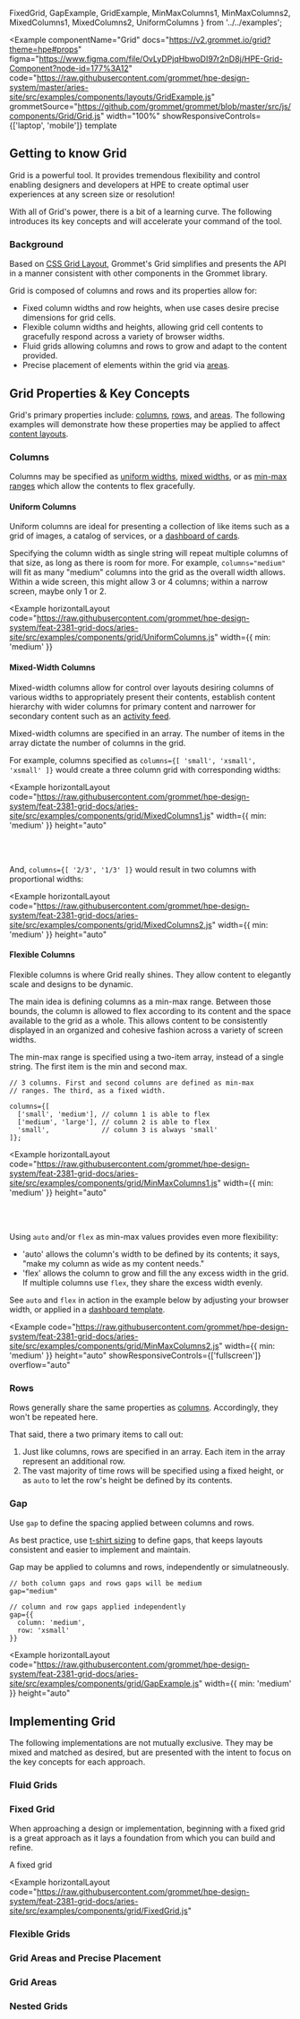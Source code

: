   FixedGrid, 
  GapExample,
  GridExample, 
  MinMaxColumns1,
  MinMaxColumns2, 
  MixedColumns1, 
  MixedColumns2, 
  UniformColumns 
} from '../../examples';

<Example
  componentName="Grid"
  docs="https://v2.grommet.io/grid?theme=hpe#props"
  figma="https://www.figma.com/file/OvLyDPjqHbwoDI97r2nD8j/HPE-Grid-Component?node-id=177%3A12"
  code="https://raw.githubusercontent.com/grommet/hpe-design-system/master/aries-site/src/examples/components/layouts/GridExample.js"
  grommetSource="https://github.com/grommet/grommet/blob/master/src/js/components/Grid/Grid.js"
  width="100%"
  showResponsiveControls={['laptop', 'mobile']}
  template
>
  <GridExample />
</Example>

## Getting to know Grid
Grid is a powerful tool. It provides tremendous flexibility and control enabling designers and 
developers at HPE to create optimal user experiences at any screen size or resolution!

With all of Grid's power, there is a bit of a learning curve. The following introduces its key 
concepts and will accelerate your command of the tool.

### Background
Based on [CSS Grid Layout](https://developer.mozilla.org/en-US/docs/Web/CSS/CSS_Grid_Layout), 
Grommet's Grid simplifies and presents the API in a manner consistent with other components 
in the Grommet library.

Grid is composed of columns and rows and its properties allow for:
- Fixed column widths and row heights, when use cases desire precise dimensions for grid cells.
- Flexible column widths and heights, allowing grid cell contents to gracefully respond across 
a variety of browser widths.
- Fluid grids allowing columns and rows to grow and adapt to the content provided.
- Precise placement of elements within the grid via [areas](#areas).

## Grid Properties & Key Concepts
Grid's primary properties include: [columns](#columns), [rows](#rows), and [areas](#areas). The 
following examples will demonstrate how these properties may be applied to affect 
[content layouts](/templates/content-layouts).

### Columns
Columns may be specified as [uniform widths](#uniform-columns), [mixed widths](#mixed-width-columns), 
or as [min-max ranges](#flexible-columns) which allow the contents to flex gracefully.

#### Uniform Columns
Uniform columns are ideal for presenting a collection of like items such as a grid of images, 
a catalog of services, or a [dashboard of cards](/templates/dashboards#three-column-dashboard).

Specifying the column width as single string will repeat multiple columns of that size, as long as 
there is room for more. For example, `columns="medium"` will fit as many "medium" columns into the 
grid as the overall width allows. Within a wide screen, this might allow 3 or 4 columns; within a narrow 
screen, maybe only 1 or 2.

<Example
  horizontalLayout
  code="https://raw.githubusercontent.com/grommet/hpe-design-system/feat-2381-grid-docs/aries-site/src/examples/components/grid/UniformColumns.js"
  width={{ min: 'medium' }}
>
  <UniformColumns />
</Example>

#### Mixed-Width Columns
Mixed-width columns allow for control over layouts desiring columns of various widths to appropriately present 
their contents, establish content hierarchy with wider columns for primary content and narrower for secondary 
content such as an [activity feed](/templates/dashboards#two-column-dashboard).

Mixed-width columns are specified in an array. The number of items in the array dictate the number of columns 
in the grid. 

For example, columns specified as `columns={[ 'small', 'xsmall', 'xsmall' ]}` would create a three 
column grid with corresponding widths: 

<Example
  horizontalLayout
  code="https://raw.githubusercontent.com/grommet/hpe-design-system/feat-2381-grid-docs/aries-site/src/examples/components/grid/MixedColumns1.js"
  width={{ min: 'medium' }}
  height="auto"
>
  <MixedColumns1 />
</Example>

<br /><br />

And, `columns={[ '2/3', '1/3' ]}` would result in two columns with proportional 
widths:

<Example
  horizontalLayout
  code="https://raw.githubusercontent.com/grommet/hpe-design-system/feat-2381-grid-docs/aries-site/src/examples/components/grid/MixedColumns2.js"
  width={{ min: 'medium' }}
  height="auto"
>
  <MixedColumns2 />
</Example>


#### Flexible Columns
Flexible columns is where Grid really shines. They allow content to elegantly scale and designs to be dynamic.

The main idea is defining columns as a min-max range. Between those bounds, the column is allowed to 
flex according to its content 
and the space available to the grid as a whole. This allows content to be consistently displayed in an 
organized and cohesive fashion across a variety of screen widths.

The min-max range is specified using a two-item array, instead of a single string. 
The first item is the min and second max.

```
// 3 columns. First and second columns are defined as min-max 
// ranges. The third, as a fixed width.

columns={[
  ['small', 'medium'], // column 1 is able to flex
  ['medium', 'large'], // column 2 is able to flex
  'small',             // column 3 is always 'small'
]};
```

<Example
  horizontalLayout
  code="https://raw.githubusercontent.com/grommet/hpe-design-system/feat-2381-grid-docs/aries-site/src/examples/components/grid/MinMaxColumns1.js"
  width={{ min: 'medium' }}
  height="auto"
>
  <MinMaxColumns1 />
</Example>

<br/><br/>

Using `auto` and/or `flex` as min-max values provides even more flexibility:

 - 'auto' allows the 
column's width to be defined by its contents; it says, "make 
my column as wide as my content needs."
- 'flex' allows the column to grow and fill the any excess width in the grid. If multiple columns use 
`flex`, they share the excess width evenly.

See `auto` and `flex` in action in the example below by adjusting your browser width, or applied in a [dashboard template](/templates/dashboards#two-column-dashboard).

<Example
  code="https://raw.githubusercontent.com/grommet/hpe-design-system/feat-2381-grid-docs/aries-site/src/examples/components/grid/MinMaxColumns2.js"
  width={{ min: 'medium' }}
  height="auto"
  showResponsiveControls={['fullscreen']}
  overflow="auto"
>
  <MinMaxColumns2 />
</Example>

### Rows
Rows generally share the same properties as [columns](#columns). Accordingly, they won't be repeated here. 

That said, there a two primary items to call out:
1. Just like columns, rows are specified in an array. Each item in the array represent an additional row.
1. The vast majority of time rows will be specified using a fixed height, or as `auto` to let the row's height be defined by its 
contents.

### Gap

Use `gap` to define the spacing applied between columns and rows.

As best practice, use [t-shirt sizing](/foundation/tshirt-sizing?q=gap#t-shirt-sizing-for-spacing-and-other-styles) 
to define gaps, that keeps layouts consistent and easier to implement and maintain.

Gap may be applied to columns and rows, independently or simulatneously.

```
// both column gaps and rows gaps will be medium
gap="medium" 

// column and row gaps applied independently
gap={{ 
  column: 'medium', 
  row: 'xsmall'
}}

```

<Example
  horizontalLayout
  code="https://raw.githubusercontent.com/grommet/hpe-design-system/feat-2381-grid-docs/aries-site/src/examples/components/grid/GapExample.js"
  width={{ min: 'medium' }}
  height="auto"
>
  <GapExample />
</Example>

## Implementing Grid
The following implementations are not mutually exclusive. They may be mixed and matched
as desired, but are presented with the intent to focus on the key concepts for each approach.

### Fluid Grids

### Fixed Grid
When approaching a design or implementation, beginning with a fixed grid is a great approach as 
it lays a foundation from which you can build and refine.

A fixed grid 

<Example
  horizontalLayout
  code="https://raw.githubusercontent.com/grommet/hpe-design-system/feat-2381-grid-docs/aries-site/src/examples/components/grid/FixedGrid.js"
>
  <FixedGrid />
</Example>

### Flexible Grids

### Grid Areas and Precise Placement

### Grid Areas

### Nested Grids